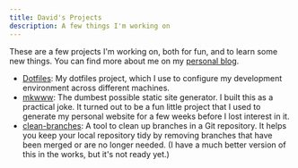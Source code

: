 ```yaml
---
title: David's Projects
description: A few things I'm working on
---
```


These are a few projects I'm working on, both for fun, and to learn some new things. You can find more about me on my [personal blog](https://fortc.com).

- [Dotfiles](/dotfiles/): My dotfiles project, which I use to configure my development environment across different machines.
- [mkwww](/mkwww/): The dumbest possible static site generator. I built this as a practical joke. It turned out to be a fun little project that I used to generate my personal website for a few weeks before I lost interest in it.
- [clean-branches](/clean-branches/): A tool to clean up branches in a Git repository. It helps you keep your local repository tidy by removing branches that have been merged or are no longer needed. (I have a much better version of this in the works, but it's not ready yet.)
